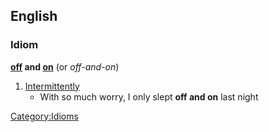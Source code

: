 ==English==
===Idiom===
'''[[off]] and [[on]]'''  (or ''off-and-on'')
#[[Intermittently]]
#* With so much worry, I only slept '''off and on''' last night
[[Category:Idioms]]